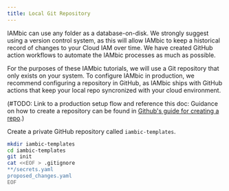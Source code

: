 ```yaml
---
title: Local Git Repository
---
```


IAMbic can use any folder as a database-on-disk. We strongly suggest using a version control system, as this will allow IAMbic to keep a historical record of changes to your Cloud IAM over time. We have created GitHub action workflows to automate the IAMbic processes as much as possible.


For the purposes of these IAMbic tutorials, we will use a Git repository that only exists on your system. To configure IAMbic in production, we recommend configuring a repository in GitHub, as IAMbic ships with GitHub actions that keep your local repo syncronized with your cloud environment.

(#TODO: Link to a production setup flow and reference this doc: Guidance on how to create a repository can be found in [Github&#39;s guide for creating a repo](https://docs.github.com/en/get-started/quickstart/create-a-repo).)

Create a private GitHub repository called `iambic-templates`.

```bash
mkdir iambic-templates
cd iambic-templates
git init
cat <<EOF > .gitignore
**/secrets.yaml
proposed_changes.yaml
EOF
```
